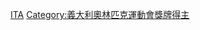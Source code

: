 {{Commonscat|Olympic silver medalists for Italy}}

[[Category:奥林匹克运动会银牌得主|ITA]]
[[Category:義大利奧林匹克運動會獎牌得主|Category:義大利奧林匹克運動會獎牌得主]]